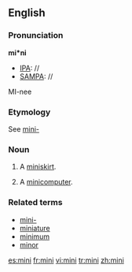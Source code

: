 {{see|Mini|mini-}}
==English==

===Pronunciation===

'''mi*ni'''
*[[IPA]]: //
*[[SAMPA]]: //
MI-nee

===Etymology===

See [[mini-]]

===Noun===
{{en-noun}}

# A [[miniskirt]].
# {{dated}} A [[minicomputer]].

===Related terms===
*[[mini-]]
*[[miniature]]
*[[minimum]]
*[[minor]]

[[es:mini]]
[[fr:mini]]
[[vi:mini]]
[[tr:mini]]
[[zh:mini]]